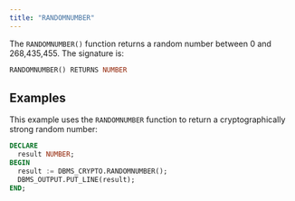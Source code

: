 ```yaml
---
title: "RANDOMNUMBER"
---
```


The `RANDOMNUMBER()` function returns a random number between 0 and 268,435,455. The signature is:

```sql
RANDOMNUMBER() RETURNS NUMBER
```

## Examples

This example uses the `RANDOMNUMBER` function to return a cryptographically strong random number:

```sql
DECLARE
  result NUMBER;
BEGIN
  result := DBMS_CRYPTO.RANDOMNUMBER();
  DBMS_OUTPUT.PUT_LINE(result);
END;
```
